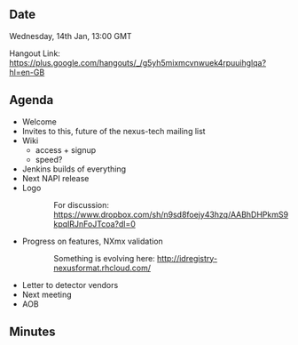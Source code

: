 ==Date==

Wednesday, 14th Jan, 13:00 GMT

Hangout Link: https://plus.google.com/hangouts/_/g5yh5mixmcvnwuek4rpuuihglqa?hl=en-GB

==Agenda==

* Welcome
* Invites to this, future of the nexus-tech mailing list
* Wiki 
** access + signup
** speed?
* Jenkins builds of everything
* Next NAPI release
* Logo
:: For discussion: https://www.dropbox.com/sh/n9sd8foejy43hzq/AABhDHPkmS9kpqIRJnFoJTcoa?dl=0
* Progress on features, NXmx validation 
::  Something is evolving here: http://idregistry-nexusformat.rhcloud.com/ 
* Letter to detector vendors
* Next meeting
* AOB

==Minutes==